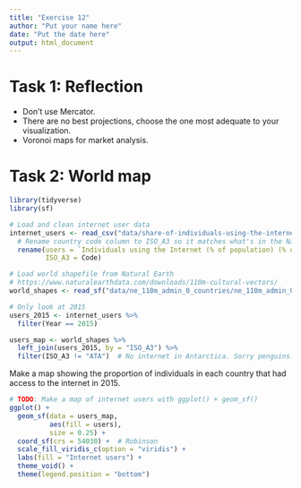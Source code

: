 ```yaml
---
title: "Exercise 12"
author: "Put your name here"
date: "Put the date here"
output: html_document
---
```


# Task 1: Reflection

* Don't use Mercator.
* There are no best projections, choose the one most adequate to your visualization.
* Voronoi maps for market analysis.



# Task 2: World map

```r
library(tidyverse)
library(sf)

# Load and clean internet user data
internet_users <- read_csv("data/share-of-individuals-using-the-internet-1990-2015.csv") %>%
  # Rename country code column to ISO_A3 so it matches what's in the Natural Earth shapefile
  rename(users = `Individuals using the Internet (% of population) (% of population)`,
         ISO_A3 = Code)

# Load world shapefile from Natural Earth
# https://www.naturalearthdata.com/downloads/110m-cultural-vectors/
world_shapes <- read_sf("data/ne_110m_admin_0_countries/ne_110m_admin_0_countries.shp")
```

```r
# Only look at 2015
users_2015 <- internet_users %>%
  filter(Year == 2015)

users_map <- world_shapes %>%
  left_join(users_2015, by = "ISO_A3") %>%
  filter(ISO_A3 != "ATA")  # No internet in Antarctica. Sorry penguins.
```

Make a map showing the proportion of individuals in each country that had access to the internet in 2015.

```r
# TODO: Make a map of internet users with ggplot() + geom_sf()
ggplot() + 
  geom_sf(data = users_map, 
          aes(fill = users),
          size = 0.25) +
  coord_sf(crs = 54030) +  # Robinson
  scale_fill_viridis_c(option = "viridis") +
  labs(fill = "Internet users") +
  theme_void() +
  theme(legend.position = "bottom")
```
